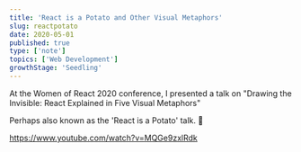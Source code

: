 ```yaml
---
title: 'React is a Potato and Other Visual Metaphors'
slug: reactpotato
date: 2020-05-01
published: true
type: ['note']
topics: ['Web Development']
growthStage: 'Seedling'
---
```


At the Women of React 2020 conference, I presented a talk on "Drawing the Invisible: React Explained in Five Visual Metaphors"

Perhaps also known as the 'React is a Potato' talk. <span>🥔</span>

https://www.youtube.com/watch?v=MQGe9zxlRdk